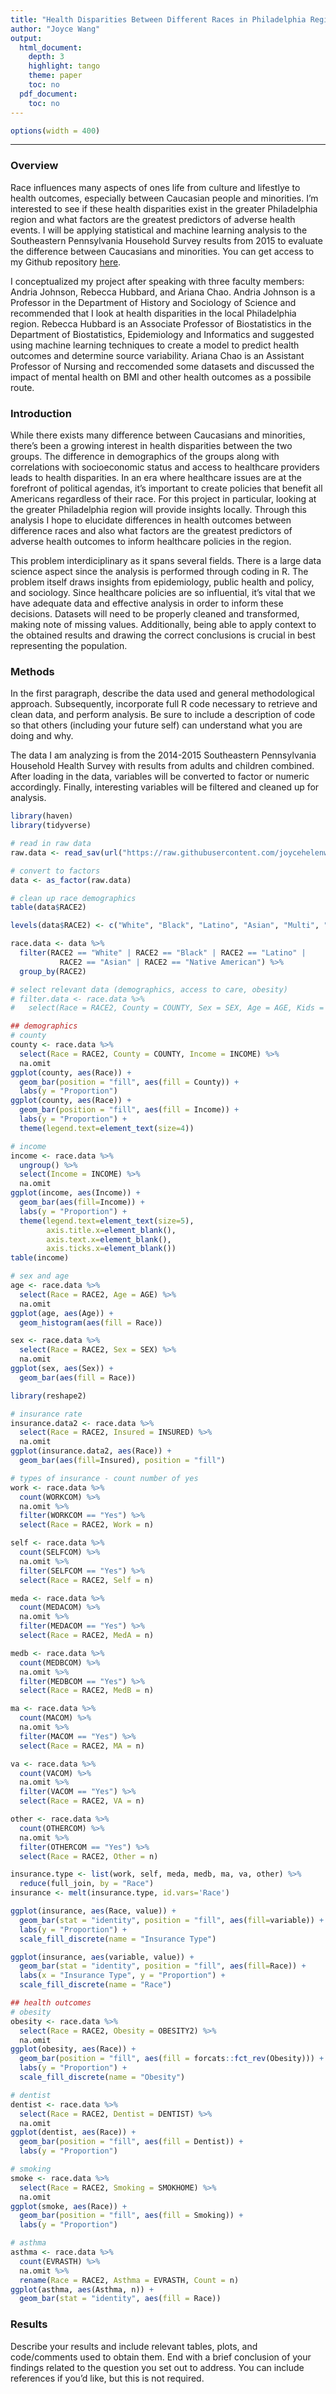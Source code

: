 ```yaml
---
title: "Health Disparities Between Different Races in Philadelphia Region"
author: "Joyce Wang"
output:
  html_document:
    depth: 3
    highlight: tango
    theme: paper
    toc: no
  pdf_document:
    toc: no
---
```

```r
options(width = 400)
```  
***
### Overview
Race influences many aspects of ones life from culture and lifestlye to health outcomes, especially between Caucasian people and minorities. I'm interested to see if these health disparities exist in the greater Philadelphia region and what factors are the greatest predictors of adverse health events. I will be applying statistical and machine learning analysis to the Southeastern Pennsylvania Household Survey results from 2015 to evaluate the difference between Caucasians and minorities. You can get access to my Github repository [here](https://github.com/joycehelenwang/BMIN503_Final_Project).

I conceptualized my project after speaking with three faculty members: Andria Johnson, Rebecca Hubbard, and Ariana Chao. Andria Johnson is a Professor in the Department of History and Sociology of Science and recommended that I look at health disparities in the local Philadelphia region. Rebecca Hubbard is an Associate Professor of Biostatistics in the Department of Biostatistics, Epidemiology and Informatics and suggested using machine learning techniques to create a model to predict health outcomes and determine source variability. Ariana Chao is an Assistant Professor of Nursing and reccomended some datasets and discussed the impact of mental health on BMI and other health outcomes as a possibile route.

### Introduction 
While there exists many difference between Caucasians and minorities, there's been a growing interest in health disparities between the two groups. The difference in demographics of the groups along with correlations with socioeconomic status and access to healthcare providers leads to health disparities. In an era where healthcare issues are at the forefront of political agendas, it's important to create policies that benefit all Americans regardless of their race. For this project in particular, looking at the greater Philadelphia region will provide insights locally. Through this analysis I hope to elucidate differences in health outcomes between difference races and also what factors are the greatest predictors of adverse health outcomes to inform healthcare policies in the region.

This problem interdiciplinary as it spans several fields. There is a large data science aspect since the analysis is performed through coding in R. The problem itself draws insights from epidemiology, public health and policy, and sociology. Since healthcare policies are so influential, it's vital that we have adequate data and effective analysis in order to inform these decisions. Datasets will need to be properly cleaned and transformed, making note of missing values. Additionally, being able to apply context to the obtained results and drawing the correct conclusions is crucial in best representing the population.

### Methods
In the first paragraph, describe the data used and general methodological approach. Subsequently, incorporate full R code necessary to retrieve and clean data, and perform analysis. Be sure to include a description of code so that others (including your future self) can understand what you are doing and why. 

The data I am analyzing is from the 2014-2015 Southeastern Pennsylvania Household Health Survey with results from adults and children combined. After loading in the data, variables will be converted to factor or numeric accordingly. Finally, interesting variables will be filtered and cleaned up for analysis.

``` r
library(haven)
library(tidyverse)

# read in raw data
raw.data <- read_sav(url("https://raw.githubusercontent.com/joycehelenwang/BMIN503_Final_Project/master/HS15COM1b.sav"))

# convert to factors
data <- as_factor(raw.data)

# clean up race demographics
table(data$RACE2)

levels(data$RACE2) <- c("White", "Black", "Latino", "Asian", "Multi", "Native American", "Other")

race.data <- data %>% 
  filter(RACE2 == "White" | RACE2 == "Black" | RACE2 == "Latino" | 
           RACE2 == "Asian" | RACE2 == "Native American") %>%
  group_by(RACE2)

# select relevant data (demographics, access to care, obesity)
# filter.data <- race.data %>%
#   select(Race = RACE2, County = COUNTY, Sex = SEX, Age = AGE, Kids = TOTKIDS, Adults = NUMADULT, Health = HEALTH2, Source = SOURCE, Usual = USUALGO, Work = WORKCOM, Self = SELFCOM, MedA = MEDACOM, MedB = MEDBCOM, MA = MACOM, VA = VACOM, Other = OTHERCOM, Insured = INSURED, Dentist = DENTIST, Obesity = OBESITY2, Grad = RSPGRAD2, Income = INCOME)
```
``` r
## demographics
# county
county <- race.data %>%
  select(Race = RACE2, County = COUNTY, Income = INCOME) %>%
  na.omit
ggplot(county, aes(Race)) +
  geom_bar(position = "fill", aes(fill = County)) + 
  labs(y = "Proportion")
ggplot(county, aes(Race)) +
  geom_bar(position = "fill", aes(fill = Income)) +
  labs(y = "Proportion") +
  theme(legend.text=element_text(size=4))

# income
income <- race.data %>%
  ungroup() %>%
  select(Income = INCOME) %>%
  na.omit
ggplot(income, aes(Income)) +
  geom_bar(aes(fill=Income)) +
  labs(y = "Proportion") +
  theme(legend.text=element_text(size=5), 
        axis.title.x=element_blank(),
        axis.text.x=element_blank(),
        axis.ticks.x=element_blank())
table(income)

# sex and age
age <- race.data %>%
  select(Race = RACE2, Age = AGE) %>%
  na.omit
ggplot(age, aes(Age)) +
  geom_histogram(aes(fill = Race))

sex <- race.data %>%
  select(Race = RACE2, Sex = SEX) %>%
  na.omit
ggplot(sex, aes(Sex)) +
  geom_bar(aes(fill = Race))

```
```r
library(reshape2)

# insurance rate
insurance.data2 <- race.data %>%
  select(Race = RACE2, Insured = INSURED) %>%
  na.omit
ggplot(insurance.data2, aes(Race)) +
  geom_bar(aes(fill=Insured), position = "fill")

# types of insurance - count number of yes
work <- race.data %>%
  count(WORKCOM) %>%
  na.omit %>%
  filter(WORKCOM == "Yes") %>%
  select(Race = RACE2, Work = n)

self <- race.data %>%
  count(SELFCOM) %>%
  na.omit %>%
  filter(SELFCOM == "Yes") %>%
  select(Race = RACE2, Self = n)

meda <- race.data %>%
  count(MEDACOM) %>%
  na.omit %>%
  filter(MEDACOM == "Yes") %>%
  select(Race = RACE2, MedA = n)

medb <- race.data %>%
  count(MEDBCOM) %>%
  na.omit %>%
  filter(MEDBCOM == "Yes") %>%
  select(Race = RACE2, MedB = n)

ma <- race.data %>%
  count(MACOM) %>%
  na.omit %>%
  filter(MACOM == "Yes") %>%
  select(Race = RACE2, MA = n)

va <- race.data %>%
  count(VACOM) %>%
  na.omit %>%
  filter(VACOM == "Yes") %>%
  select(Race = RACE2, VA = n)

other <- race.data %>%
  count(OTHERCOM) %>%
  na.omit %>%
  filter(OTHERCOM == "Yes") %>%
  select(Race = RACE2, Other = n)

insurance.type <- list(work, self, meda, medb, ma, va, other) %>% 
  reduce(full_join, by = "Race")
insurance <- melt(insurance.type, id.vars='Race')

ggplot(insurance, aes(Race, value)) +
  geom_bar(stat = "identity", position = "fill", aes(fill=variable)) +
  labs(y = "Proportion") +
  scale_fill_discrete(name = "Insurance Type")

ggplot(insurance, aes(variable, value)) +
  geom_bar(stat = "identity", position = "fill", aes(fill=Race)) +
  labs(x = "Insurance Type", y = "Proportion") +
  scale_fill_discrete(name = "Race")
```
``` r
## health outcomes
# obesity
obesity <- race.data %>%
  select(Race = RACE2, Obesity = OBESITY2) %>%
  na.omit
ggplot(obesity, aes(Race)) +
  geom_bar(position = "fill", aes(fill = forcats::fct_rev(Obesity))) + 
  labs(y = "Proportion") +
  scale_fill_discrete(name = "Obesity")

# dentist
dentist <- race.data %>%
  select(Race = RACE2, Dentist = DENTIST) %>%
  na.omit
ggplot(dentist, aes(Race)) +
  geom_bar(position = "fill", aes(fill = Dentist)) + 
  labs(y = "Proportion")

# smoking
smoke <- race.data %>%
  select(Race = RACE2, Smoking = SMOKHOME) %>%
  na.omit
ggplot(smoke, aes(Race)) +
  geom_bar(position = "fill", aes(fill = Smoking)) + 
  labs(y = "Proportion")

# asthma
asthma <- race.data %>%
  count(EVRASTH) %>%
  na.omit %>%
  rename(Race = RACE2, Asthma = EVRASTH, Count = n)
ggplot(asthma, aes(Asthma, n)) +
  geom_bar(stat = "identity", aes(fill = Race))

```


### Results
Describe your results and include relevant tables, plots, and code/comments used to obtain them. End with a brief conclusion of your findings related to the question you set out to address. You can include references if you'd like, but this is not required.
